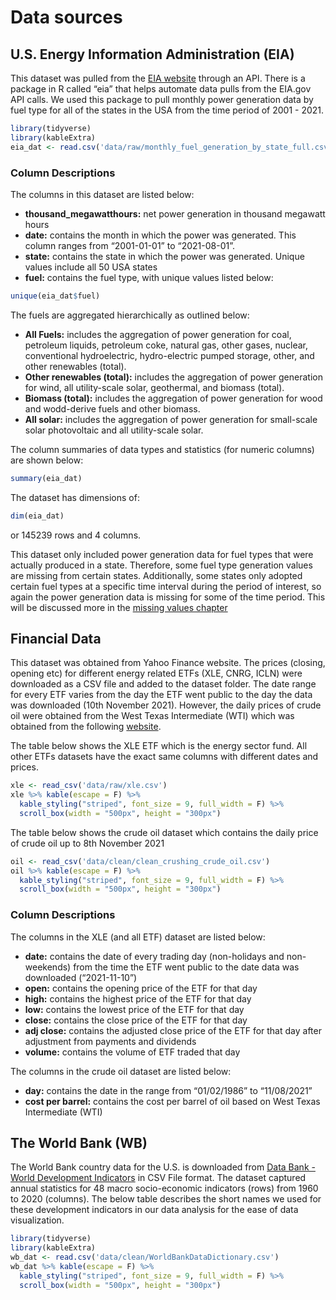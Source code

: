 # Data sources

## U.S. Energy Information Administration (EIA)
This dataset was pulled from the [EIA website](https://www.eia.gov/opendata/qb.php?category=1) through an API. There is a package in R called "eia" that helps automate data pulls from the EIA.gov API calls. We used this package to pull monthly power generation data by fuel type for all of the states in the USA from the time period of 2001 - 2021.
```r
library(tidyverse)
library(kableExtra)
eia_dat <- read.csv('data/raw/monthly_fuel_generation_by_state_full.csv')
```

### Column Descriptions
The columns in this dataset are listed below: 

* **thousand_megawatthours:** net power generation in thousand megawatt hours
* **date:** contains the month in which the power was generated. This column ranges from "2001-01-01" to "2021-08-01".
* **state:** contains the state in which the power was generated. Unique values include all 50 USA states
* **fuel:** contains the fuel type, with unique values listed below:

```r
unique(eia_dat$fuel)
```
The fuels are aggregated hierarchically as outlined below:

* **All Fuels:** includes the aggregation of power generation for coal, petroleum liquids, petroleum coke, natural gas, other gases, nuclear, conventional hydroelectric, hydro-electric pumped storage, other, and other renewables (total).
* **Other renewables (total):** includes the aggregation of power generation for wind, all utility-scale solar, geothermal, and biomass (total).
* **Biomass (total):** includes the aggregation of power generation for wood and wodd-derive fuels and other biomass.
* **All solar:** includes the aggregation of power generation for small-scale solar photovoltaic and all utility-scale solar. 

The column summaries of data types and statistics (for numeric columns) are shown below:
```r
summary(eia_dat)
```
The dataset has dimensions of:
```r
dim(eia_dat)
```
or 145239 rows and 4 columns. 

This dataset only included power generation data for fuel types that were actually produced in a state. Therefore, some fuel type generation values are missing from certain states. Additionally, some states only adopted certain fuel types at a specific time interval during the period of interest, so again the power generation data is missing for some of the time period. This will be discussed more in the [missing values chapter](https://edav-ccfall21-final-project-team-7.github.io/USCleanEnergyAnalysis/missing-values.html)

## Financial Data
This dataset was obtained from Yahoo Finance website. The prices (closing, opening etc) for different energy related ETFs (XLE, CNRG, ICLN) were downloaded as a CSV file and added to the dataset folder. The date range for every ETF varies from the day the ETF went public to the day the data was downloaded (10th November 2021). However, the daily prices of crude oil were obtained from the West Texas Intermediate (WTI) which was obtained from the following [website](https://www.macrotrends.net/1369/crude-oil-price-history-chart).


The table below shows the XLE ETF which is the energy sector fund. All other ETFs datasets have the exact same columns with different dates and prices. 
```r
xle <- read_csv('data/raw/xle.csv')
xle %>% kable(escape = F) %>% 
  kable_styling("striped", font_size = 9, full_width = F) %>% 
  scroll_box(width = "500px", height = "300px")
```


The table below shows the crude oil dataset which contains the daily price of crude oil up to 8th November 2021
```r
oil <- read_csv('data/clean/clean_crushing_crude_oil.csv')
oil %>% kable(escape = F) %>% 
  kable_styling("striped", font_size = 9, full_width = F) %>% 
  scroll_box(width = "500px", height = "300px")
```

### Column Descriptions

The columns in the XLE (and all ETF) dataset are listed below: 

* **date:** contains the date of every trading day (non-holidays and non-weekends) from the time the ETF went public to the date data was downloaded ("2021-11-10")
* **open:** contains the opening price of the ETF for that day
* **high:** contains the highest price of the ETF for that day
* **low:** contains the lowest price of the ETF for that day
* **close:** contains the close price of the ETF for that day
* **adj close:** contains the adjusted close price of the ETF for that day after adjustment from payments and dividends
* **volume:** contains the volume of ETF traded that day


The columns in the crude oil dataset are listed below: 

* **day:** contains the date in the range from "01/02/1986" to "11/08/2021"
* **cost per barrel:** contains the cost per barrel of oil based on West Texas Intermediate (WTI)

## The World Bank (WB)
The World Bank country data for the U.S. is downloaded from [Data Bank - World Development Indicators](https://databank.worldbank.org/country/USA/556d8fa6/Popular_countries#) in CSV File format. The dataset captured annual statistics for 48 macro socio-economic indicators (rows) from 1960 to 2020 (columns). The below table describes the short names we used for these development indicators in our data analysis for the ease of data visualization.   

```r
library(tidyverse)
library(kableExtra)
wb_dat <- read.csv('data/clean/WorldBankDataDictionary.csv')
wb_dat %>% kable(escape = F) %>% 
  kable_styling("striped", font_size = 9, full_width = F) %>% 
  scroll_box(width = "500px", height = "300px")

```